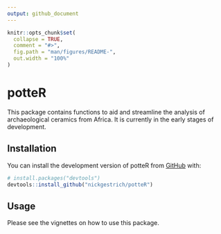 ```yaml
---
output: github_document
---
```


<!-- README.md is generated from README.Rmd. Please edit that file -->

```r
knitr::opts_chunk$set(
  collapse = TRUE,
  comment = "#>",
  fig.path = "man/figures/README-",
  out.width = "100%"
)
```

# potteR

<!-- badges: start -->
<!-- badges: end -->

This package contains functions to aid and streamline the analysis of archaeological ceramics from Africa. It is currently in the early stages of development.

## Installation

You can install the development version of potteR from [GitHub](https://github.com/) with:

``` r
# install.packages("devtools")
devtools::install_github("nickgestrich/potteR")
```

## Usage

Please see the vignettes on how to use this package.
